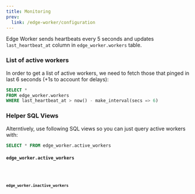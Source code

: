 ```yaml
---
title: Monitoring
prev: 
  link: /edge-worker/configuration
---
```



Edge Worker sends heartbeats every 5 seconds and updates `last_heartbeat_at` column in `edge_worker.workers` table.

### List of active workers

In order to get a list of active workers, we need to fetch those that pinged in last 6 seconds (+1s to account for delays):

```sql
SELECT * 
FROM edge_worker.workers 
WHERE last_heartbeat_at > now() - make_interval(secs => 6)
```

### Helper SQL Views

Alterntively, use following SQL views so you can just query active workers with:

```sql
SELECT * FROM edge_worker.active_workers 
```

#### `edge_worker.active_workers`

<Code code={activeWorkersSql} lang="sql" />

#### `edge_worker.inactive_workers`

<Code code={inactiveWorkersSql} lang="sql" />
